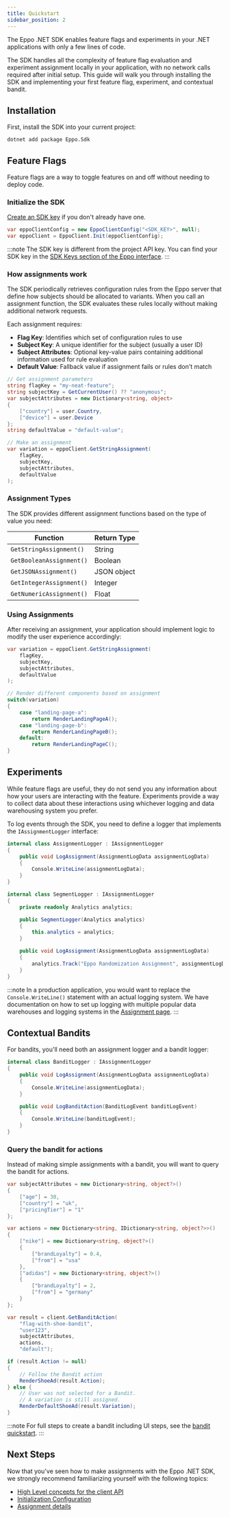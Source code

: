 ```yaml
---
title: Quickstart
sidebar_position: 2
---
```



The Eppo .NET SDK enables feature flags and experiments in your .NET applications with only a few lines of code.

The SDK handles all the complexity of feature flag evaluation and experiment assignment locally in your application, with no network calls required after initial setup. This guide will walk you through installing the SDK and implementing your first feature flag, experiment, and contextual bandit.

## Installation

First, install the SDK into your current project:

```shell
dotnet add package Eppo.Sdk
```

## Feature Flags
Feature flags are a way to toggle features on and off without needing to deploy code.

### Initialize the SDK

[Create an SDK key](/sdks/sdk-keys) if you don't already have one. 

```csharp
var eppoClientConfig = new EppoClientConfig("<SDK_KEY>", null);
var eppoClient = EppoClient.Init(eppoClientConfig);
```

:::note
The SDK key is different from the project API key. You can find your SDK key in the [SDK Keys section of the Eppo interface](https://eppo.cloud/configuration/environments/keys).
:::

### How assignments work

The SDK periodically retrieves configuration rules from the Eppo server that define how subjects should be allocated to variants. When you call an assignment function, the SDK evaluates these rules locally without making additional network requests.

Each assignment requires:

- **Flag Key**: Identifies which set of configuration rules to use
- **Subject Key**: A unique identifier for the subject (usually a user ID)
- **Subject Attributes**: Optional key-value pairs containing additional information used for rule evaluation
- **Default Value**: Fallback value if assignment fails or rules don't match

```csharp
// Get assignment parameters
string flagKey = "my-neat-feature";
string subjectKey = GetCurrentUser() ?? "anonymous";
var subjectAttributes = new Dictionary<string, object>
{
    ["country"] = user.Country,
    ["device"] = user.Device
};
string defaultValue = "default-value";

// Make an assignment
var variation = eppoClient.GetStringAssignment(
    flagKey,
    subjectKey,
    subjectAttributes,
    defaultValue
);
```

### Assignment Types

The SDK provides different assignment functions based on the type of value you need:

| Function | Return Type |
|----------|-------------|
| `GetStringAssignment()` | String |
| `GetBooleanAssignment()` | Boolean |
| `GetJSONAssignment()` | JSON object |
| `GetIntegerAssignment()` | Integer |
| `GetNumericAssignment()` | Float |

### Using Assignments

After receiving an assignment, your application should implement logic to modify the user experience accordingly:

```csharp
var variation = eppoClient.GetStringAssignment(
    flagKey,
    subjectKey,
    subjectAttributes,
    defaultValue
);

// Render different components based on assignment
switch(variation) 
{
    case "landing-page-a":
        return RenderLandingPageA();
    case "landing-page-b":
        return RenderLandingPageB();
    default:
        return RenderLandingPageC();
}
```

## Experiments

While feature flags are useful, they do not send you any information about how your users are interacting with the feature. Experiments provide a way to collect data about these interactions using whichever logging and data warehousing system you prefer.

To log events through the SDK, you need to define a logger that implements the `IAssignmentLogger` interface:

<Tabs>
<TabItem value="console" label="Console">

```csharp
internal class AssignmentLogger : IAssignmentLogger
{
    public void LogAssignment(AssignmentLogData assignmentLogData)
    {
        Console.WriteLine(assignmentLogData);
    }
}
```

</TabItem>
<TabItem value="segment" label="Segment">

```csharp
internal class SegmentLogger : IAssignmentLogger
{
    private readonly Analytics analytics;

    public SegmentLogger(Analytics analytics)
    {
        this.analytics = analytics;
    }

    public void LogAssignment(AssignmentLogData assignmentLogData)
    {
        analytics.Track("Eppo Randomization Assignment", assignmentLogData);
    }
}
```

</TabItem>
</Tabs>

:::note
In a production application, you would want to replace the `Console.WriteLine()` statement with an actual logging system. We have documentation on how to set up logging with multiple popular data warehouses and logging systems in the [Assignment page](/sdks/server-sdks/dotnet/assignments/#logging-data-to-your-data-warehouse).
:::

## Contextual Bandits

For bandits, you'll need both an assignment logger and a bandit logger:

```csharp
internal class BanditLogger : IAssignmentLogger
{
    public void LogAssignment(AssignmentLogData assignmentLogData)
    {
        Console.WriteLine(assignmentLogData);
    }

    public void LogBanditAction(BanditLogEvent banditLogEvent)
    {
        Console.WriteLine(banditLogEvent);
    }
}
```

### Query the bandit for actions

Instead of making simple assignments with a bandit, you will want to query the bandit for actions. 


```csharp
var subjectAttributes = new Dictionary<string, object?>()
{
    ["age"] = 30,
    ["country"] = "uk",
    ["pricingTier"] = "1"
};

var actions = new Dictionary<string, IDictionary<string, object?>>()
{
    ["nike"] = new Dictionary<string, object?>()
    {
        ["brandLoyalty"] = 0.4,
        ["from"] = "usa"
    },
    ["adidas"] = new Dictionary<string, object?>()
    {
        ["brandLoyalty"] = 2,
        ["from"] = "germany"
    }
};

var result = client.GetBanditAction(
    "flag-with-shoe-bandit",
    "user123",
    subjectAttributes,
    actions,
    "default");

if (result.Action != null)
{
    // Follow the Bandit action
    RenderShoeAd(result.Action);
} else {
    // User was not selected for a Bandit.
    // A variation is still assigned.
    RenderDefaultShoeAd(result.Variation);
}
```

:::note
For full steps to create a bandit including UI steps, see the [bandit quickstart](/bandit-quickstart).
:::

## Next Steps

Now that you've seen how to make assignments with the Eppo .NET SDK, we strongly recommend familiarizing yourself with the following topics:

- [High Level concepts for the client API](/sdks/server-sdks)
- [Initialization Configuration](/sdks/server-sdks/dotnet/initialization)
- [Assignment details](/sdks/server-sdks/dotnet/assignments)